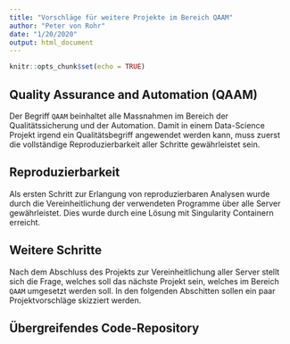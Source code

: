 ```yaml
---
title: "Vorschläge für weitere Projekte im Bereich QAAM"
author: "Peter von Rohr"
date: "1/20/2020"
output: html_document
---
```


```r
knitr::opts_chunk$set(echo = TRUE)
```

## Quality Assurance and Automation (QAAM)
Der Begriff `QAAM` beinhaltet alle Massnahmen im Bereich der Qualitätssicherung und der Automation. Damit in einem Data-Science Projekt irgend ein Qualitätsbegriff angewendet werden kann, muss zuerst die vollständige Reproduzierbarkeit aller Schritte gewährleistet sein. 


## Reproduzierbarkeit
Als ersten Schritt zur Erlangung von reproduzierbaren Analysen wurde durch die Vereinheitlichung der verwendeten Programme über alle Server gewährleistet. Dies wurde durch eine Lösung mit Singularity Containern erreicht.


## Weitere Schritte
Nach dem Abschluss des Projekts zur Vereinheitlichung aller Server stellt sich die Frage, welches soll das nächste Projekt sein, welches im Bereich `QAAM` umgesetzt werden soll. In den folgenden Abschitten sollen ein paar Projektvorschläge skizziert werden.


## Übergreifendes Code-Repository



